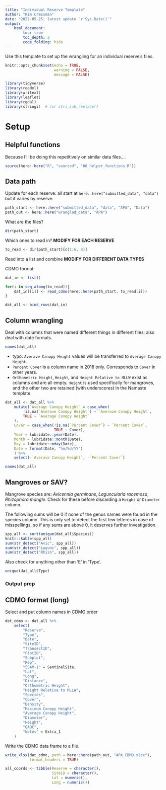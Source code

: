 ```yaml
---
title: "Individual Reserve Template"
author: "Kim Cressman"
date: "2022-05-25; latest update `r Sys.Date()`"
output: 
    html_document:
        toc: true
        toc_depth: 2
        code_folding: hide
---
```


Use this template to set up the wrangling for an individual reserve's files.  


```r
knitr::opts_chunk$set(echo = TRUE,
                      warning = FALSE,
                      message = FALSE)
```

```r
library(tidyverse)
library(readxl)
library(writexl)
library(leaflet)
library(rgdal)
library(stringi)  # for stri_sub_replace()
```

# Setup  

## Helpful functions  

Because I'll be doing this repetitively on similar data files....  

```r
source(here::here("R", "sourced", "00_helper_functions.R"))
```

## Data path  

Update for each reserve: all start at  `here::here("submitted_data", "data")` but it varies by reserve.   

```r
path_start <- here::here("submitted_data", "data", "APA", "Data")
path_out <- here::here("wrangled_data", "APA")
```


What are the files?  

```r
dir(path_start)  
```

Which ones to read in?  **MODIFY FOR EACH RESERVE**  

```r
to_read <- dir(path_start)[c(1:6, 8)]
```

Read into a list and combine  **MODIFY FOR DIFFERENT DATA TYPES**  

CDMO format:  

```r
dat_in <- list()

for(i in seq_along(to_read)){
    dat_in[[i]] <- read_cdmo(here::here(path_start, to_read[i])) 
}

dat_all <- bind_rows(dat_in)
```



## Column wrangling  

Deal with columns that were named different things in different files; also deal with date formats.  

```r
names(dat_all)
```


+  typo: `Averave Canopy Height` values will be transferred to `Average Canopy Height`.  
+  `Percent Cover` is a column name in 2018 only. Corresponds to `Cover` in other years.  
+  `Orthometric Height`, `Height`, and `Height Relative to MLLW` exist as columns and are all empty. `Height` is used specifically for mangroves, and the other two are retained (with underscores) in the Namaste template.  

```r
dat_all <- dat_all %>% 
    mutate(`Average Canopy Height` = case_when(
        !is.na(`Averave Canopy Height`) ~ `Averave Canopy Height`,
        TRUE ~ `Average Canopy Height`
    ),
    Cover = case_when(!is.na(`Percent Cover`) ~ `Percent Cover`,
                      TRUE ~ Cover),
    Year = lubridate::year(Date),
    Month = lubridate::month(Date),
    Day = lubridate::mday(Date),
    Date = format(Date, "%m/%d/%Y")
    ) %>% 
    select(-`Averave Canopy Height`, -`Percent Cover`)
```

```r
names(dat_all)
```

## Mangroves or SAV?  

Mangrove species are: *Avicennia germinans*, *Laguncularia racemosa*, *Rhizophora mangle*. Check for these before discarding a `Height` or `Diameter` column.   

The following sums will be 0 if none of the genus names were found in the species column. This is only set to detect the first few letteres in case of misspellings, so if any sums are above 0, it deserves further investigation.  

```r
spp_all <- sort(unique(dat_all$Species))
knitr::kable(spp_all)
sum(str_detect("Avic", spp_all))
sum(str_detect("Lagunc", spp_all))
sum(str_detect("Rhizo", spp_all))

```

Also check for anything other than 'E' in 'Type'.

```r
unique(dat_all$Type)
```



### Output prep  

## CDMO format (long)  

Select and put column names in CDMO order  

```r
dat_cdmo <- dat_all %>% 
    select(
        "Reserve",
        "Type",
        "Date",
        "SiteID",
        "TransectID",
        "PlotID",
        "Subplot",
        "Rep",
        "SSAM-1" = SentinelSite,
        "Lat",
        "Long",
        "Distance",
        "Orthometric Height",
        "Height Relative to MLLW",
        "Species",
        "Cover",
        "Density",
        "Maximum Canopy Height",
        "Average Canopy Height",
        "Diameter",
        "Height",
        "QAQC",
        "Notes" = Extra_1
    )
```

Write the CDMO data frame to a file.  

```r
write_xlsx(dat_cdmo, path = here::here(path_out, "APA_CDMO.xlsx"),
           format_headers = TRUE)
```

```r
all_coords <- tibble(Reserve = character(),
                     SiteID = character(),
                     Lat = numeric(),
                     Long = numeric())
```




